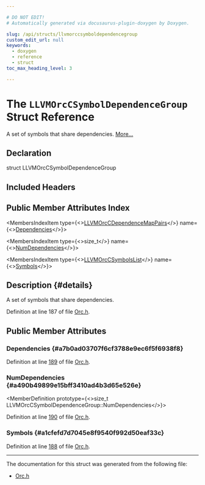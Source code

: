 ```yaml
---

# DO NOT EDIT!
# Automatically generated via docusaurus-plugin-doxygen by Doxygen.

slug: /api/structs/llvmorccsymboldependencegroup
custom_edit_url: null
keywords:
  - doxygen
  - reference
  - struct
toc_max_heading_level: 3

---
```





# The `LLVMOrcCSymbolDependenceGroup` Struct Reference

<DoxygenPage pluginConfig={pluginConfig}>

A set of symbols that share dependencies. <a href="#details">More...</a>

## Declaration

<CodeBlock>struct LLVMOrcCSymbolDependenceGroup</CodeBlock>

## Included Headers

<IncludesList>
<IncludesListItem
  filePath="llvm-c/Orc.h"
  permalink="/docs/api/files/include/include/llvm-c/orc-h"
  isLocal="true" />
</IncludesList>

## Public Member Attributes Index

<MembersIndex>

<MembersIndexItem
  type={<><a href="/docs/api/groups/llvmcexecutionengineorc/#ga8e7a4413500f2d0800e67f98aea4370f">LLVMOrcCDependenceMapPairs</a></>}
  name={<><a href="#a7b0ad03707f6cf3788e9ec6f5f6938f8">Dependencies</a></>}>
</MembersIndexItem>

<MembersIndexItem
  type={<>size&#95;t</>}
  name={<><a href="#a490b49899e15bff3410ad4b3d65e526e">NumDependencies</a></>}>
</MembersIndexItem>

<MembersIndexItem
  type={<><a href="/docs/api/structs/llvmorccsymbolslist">LLVMOrcCSymbolsList</a></>}
  name={<><a href="#a1cfefd7d7045e8f9540f992d50eaf33c">Symbols</a></>}>
</MembersIndexItem>

</MembersIndex>

## Description {#details}

A set of symbols that share dependencies.

Definition at line 187 of file <a href="/docs/api/files/include/include/llvm-c/orc-h">Orc.h</a>.

<SectionDefinition>

## Public Member Attributes

### Dependencies {#a7b0ad03707f6cf3788e9ec6f5f6938f8}

<MemberDefinition
  prototype="LLVMOrcCDependenceMapPairs LLVMOrcCSymbolDependenceGroup::Dependencies">

Definition at line <a href="/docs/api/files/include/include/llvm-c/orc-h/#l00189">189</a> of file <a href="/docs/api/files/include/include/llvm-c/orc-h">Orc.h</a>.
</MemberDefinition>

### NumDependencies {#a490b49899e15bff3410ad4b3d65e526e}

<MemberDefinition
  prototype={<>size&#95;t LLVMOrcCSymbolDependenceGroup::NumDependencies</>}>

Definition at line <a href="/docs/api/files/include/include/llvm-c/orc-h/#l00190">190</a> of file <a href="/docs/api/files/include/include/llvm-c/orc-h">Orc.h</a>.
</MemberDefinition>

### Symbols {#a1cfefd7d7045e8f9540f992d50eaf33c}

<MemberDefinition
  prototype="LLVMOrcCSymbolsList LLVMOrcCSymbolDependenceGroup::Symbols">

Definition at line <a href="/docs/api/files/include/include/llvm-c/orc-h/#l00188">188</a> of file <a href="/docs/api/files/include/include/llvm-c/orc-h">Orc.h</a>.
</MemberDefinition>

</SectionDefinition>

<hr/>

The documentation for this struct was generated from the following file:

<ul>
<li><a href="/docs/api/files/include/include/llvm-c/orc-h">Orc.h</a></li>
</ul>

</DoxygenPage>
